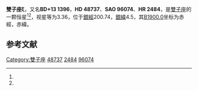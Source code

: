 {{Starbox begin
| name = 雙子座ξ
}}
{{Starbox observe
| epoch = [[J2000.0|J2000.0]]
| constell = [[雙子座|雙子座]]<ref name=SIMBAD>{{cite web
 | url=http://simbad.u-strasbg.fr/simbad/sim-id?Ident=HR+2484
 | title=Pulsating variable Star
 | publisher=Centre de Données astronomiques de Strasbourg
 | work=SIMBAD
 | accessdate=2012-07-13
 | archive-date=2019-11-30
 | archive-url=https://web.archive.org/web/20191130055834/http://simbad.u-strasbg.fr/simbad/sim-id?Ident=HR+2484
 | dead-url=no
 }}</ref><ref name=DATA>{{cite web
 | url=http://vizier.u-strasbg.fr/viz-bin/VizieR-5?-out.add=.&-source=5050&-corr=PK=HR&-out.max=9999&HR=2484
 | title=VizieR Detailed Page
 | accessdate=2012-07-13
 | archive-date=2019-11-06
 | archive-url=https://web.archive.org/web/20191106102043/http://vizier.u-strasbg.fr/viz-bin/VizieR-5?-out.add=.&-source=5050&-corr=PK=HR&-out.max=9999&HR=2484
 | dead-url=no
 }}</ref>
| 星官 = 
| ra = {{RA|6|45|17.4}}<ref name=SIMBAD /><ref name=DATA />
| dec = {{DEC|+12|53|44}}<ref name=SIMBAD /><ref name=DATA />
| appmag_v = 3.36<ref name=SIMBAD /><ref name=DATA />
}}
{{Starbox character
| class = F5III<ref name=SIMBAD /><ref name=DATA />
| b-v = 0.43<ref name=SIMBAD /><ref name=DATA />
| u-b = 0.06<ref name=SIMBAD /><ref name=DATA />
| r-i = 0.23<ref name=SIMBAD /><ref name=DATA />
| variable = 
}}
{{Starbox astrometry
| radial_v = 0.06
| prop_mo_ra = 25
| parallax = 0.055
| p_error = 
}}
{{Starbox catalog
| names =BD+13 1396，[[SAO星表|SAO]] 96074，[[HD星表|HD]] 48737，[[HR星表|HR]] 2484}}
{{Starbox reference |Simbad=HR+2484}}
{{Starbox end}}

'''雙子座ξ'''，又名'''BD+13 1396'''，'''HD 48737'''、'''SAO 96074'''、'''HR 2484'''，是[[雙子座|雙子座]]的一颗恒星<ref name=SIMBAD /><ref name=DATA />，视星等为3.36，位于[[銀道座標系|銀經]]200.74，[[銀道座標系|銀緯]]4.5，其[[B1900.0|B1900.0]]坐标为赤經{{RA|6|39|40.6}}，赤緯{{DEC|+13|4.5|13}}。

== 参考文献 ==
{{reflist}}

{{star-stub}}

{{雙子座恒星}}
[[Category:雙子座|Category:雙子座]]
[[Category:HD和HDE天體|48737]]
[[Category:HR天體|2484]]
[[Category:SAO天體|96074]]